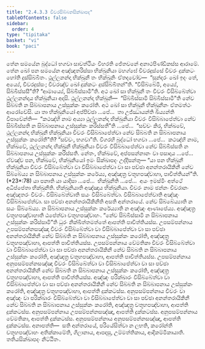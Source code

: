 ```yaml
---
title: "2.4.3.3 චීවරසිබ්බනසික්ඛාපද"
tableOfContents: false
sidebar:
  order: 4
type: "tipitaka"
basket: "vi"
book: "paci"
---
```



<DynamicBreadcrumb />

<Division number="892" book="paci">

<Paragraph number="2801" book="paci">
තේන සමයේන බුද්ධෝ භගවා සාවත්ථියං විහරති ජේතවනේ අනාථපිණ්ඩිකස්ස ආරාමේ. තේන ඛෝ පන සමයේන අඤ්ඤතරිස්සා භික්ඛුනියා මහග්ඝේ චීවරදුස්සේ චීවරං දුක්කටං හෝති දුස්සිබ්බිතං. ථුල්ලනන්දා භික්ඛුනී තං භික්ඛුනිං ඒතදවෝච—  “සුන්දරං ඛෝ ඉදං තේ, අය්‍යේ, චීවරදුස්සං; චීවරඤ්ච ඛෝ දුක්කටං දුස්සිබ්බිතන්”ති. “විසිබ්බේමි, අය්‍යේ, සිබ්බිස්සසී”ති? “ආමාය්‍යේ, සිබ්බිස්සාමී”ති. අථ ඛෝ සා භික්ඛුනී තං චීවරං විසිබ්බේත්වා ථුල්ලනන්දාය භික්ඛුනියා අදාසි. ථුල්ලනන්දා භික්ඛුනී—  “සිබ්බිස්සාමි සිබ්බිස්සාමී”ති නේව සිබ්බති න සිබ්බාපනාය උස්සුක්කං කරෝති.
</Paragraph>

<Paragraph number="2802" book="paci">
අථ ඛෝ සා භික්ඛුනී භික්ඛුනීනං ඒතමත්ථං ආරෝචේසි. යා තා භික්ඛුනියෝ අප්පිච්ඡා …පේ…  තා උජ්ඣායන්ති ඛිය්‍යන්ති විපාචේන්ති—  “කථඤ්හි නාම අය්‍යා ථුල්ලනන්දා භික්ඛුනියා චීවරං විසිබ්බාපේත්වා නේව සිබ්බිස්සති න සිබ්බාපනාය උස්සුක්කං කරිස්සතී”ති …පේ…  “සච්චං කිර, භික්ඛවේ, ථුල්ලනන්දා භික්ඛුනී භික්ඛුනියා චීවරං විසිබ්බාපේත්වා නේව සිබ්බති න සිබ්බාපනාය උස්සුක්කං කරෝතී”ති? “සච්චං, භගවා”ති. විගරහි බුද්ධෝ භගවා …පේ…  කථඤ්හි නාම, භික්ඛවේ, ථුල්ලනන්දා භික්ඛුනී භික්ඛුනියා චීවරං විසිබ්බාපේත්වා නේව සිබ්බිස්සති න සිබ්බාපනාය උස්සුක්කං කරිස්සති. නේතං, භික්ඛවේ, අප්පසන්නානං වා පසාදාය …පේ…  ඒවඤ්ච පන, භික්ඛවේ, භික්ඛුනියෝ ඉමං සික්ඛාපදං උද්දිසන්තු—
</Paragraph>

</Division>
<Division number="893" book="paci">

<Paragraph number="2803" book="paci">
<Emphasis>“යා පන භික්ඛුනී භික්ඛුනියා චීවරං විසිබ්බේත්වා වා විසිබ්බාපේත්වා වා සා පච්ඡා අනන්තරායිකිනී නේව සිබ්බේය්‍ය න සිබ්බාපනාය උස්සුක්කං කරේය්‍ය, අඤ්ඤත්‍ර චතූහපඤ්චාහා, පාචිත්තියන්”</Emphasis>ති. (*23*:<Emphasis>78</Emphasis>)
</Paragraph>

</Division>
<Division number="894" book="paci">

<Paragraph number="2804" book="paci">
<Emphasis>යා පනා</Emphasis>ති යා යාදිසා …පේ…  <Emphasis>භික්ඛුනී</Emphasis>ති …පේ…  අයං ඉමස්මිං අත්ථේ අධිප්පේතා භික්ඛුනීති.
</Paragraph>

<Paragraph number="2805" book="paci">
<Emphasis>භික්ඛුනියා</Emphasis>ති අඤ්ඤාය භික්ඛුනියා.
</Paragraph>

<Paragraph number="2806" book="paci">
<Emphasis>චීවරං</Emphasis> නාම ඡන්නං චීවරානං අඤ්ඤතරං චීවරං.
</Paragraph>

<Paragraph number="2807" book="paci">
<Emphasis>විසිබ්බේත්වා</Emphasis>ති සයං විසිබ්බේත්වා. <Emphasis>විසිබ්බාපේත්වා</Emphasis>ති අඤ්ඤං විසිබ්බාපේත්වා.
</Paragraph>

<Paragraph number="2808" book="paci">
<Emphasis>සා පච්ඡා අනන්තරායිකිනී</Emphasis>ති අසති අන්තරායේ.
</Paragraph>

<Paragraph number="2809" book="paci">
<Emphasis>නේව සිබ්බේය්‍යා</Emphasis>ති න සයං සිබ්බේය්‍ය. <Emphasis>න සිබ්බාපනාය උස්සුක්කං කරේය්‍යා</Emphasis>ති න අඤ්ඤං ආණාපේය්‍ය.
</Paragraph>

<Paragraph number="2810" book="paci">
<Emphasis>අඤ්ඤත්‍ර චතූහපඤ්චාහා</Emphasis>ති ඨපේත්වා චතූහපඤ්චාහං. “නේව සිබ්බිස්සාමි න සිබ්බාපනාය උස්සුක්කං කරිස්සාමී”ති ධුරං නික්ඛිත්තමත්තේ ආපත්ති පාචිත්තියස්ස.
</Paragraph>

</Division>
<Division number="895" book="paci">

<Paragraph number="2811" book="paci">
උපසම්පන්නාය උපසම්පන්නසඤ්ඤා චීවරං විසිබ්බේත්වා වා විසිබ්බාපේත්වා වා සා පච්ඡා අනන්තරායිකිනී නේව සිබ්බති න සිබ්බාපනාය උස්සුක්කං කරෝති, අඤ්ඤත්‍ර චතූහපඤ්චාහා, ආපත්ති පාචිත්තියස්ස. උපසම්පන්නාය වේමතිකා චීවරං විසිබ්බේත්වා වා විසිබ්බාපේත්වා වා සා පච්ඡා අනන්තරායිකිනී නේව සිබ්බති න සිබ්බාපනාය උස්සුක්කං කරෝති, අඤ්ඤත්‍ර චතූහපඤ්චාහා, ආපත්ති පාචිත්තියස්ස. උපසම්පන්නාය අනුපසම්පන්නසඤ්ඤා චීවරං විසිබ්බේත්වා වා විසිබ්බාපේත්වා වා සා පච්ඡා අනන්තරායිකිනී නේව සිබ්බති න සිබ්බාපනාය උස්සුක්කං කරෝති, අඤ්ඤත්‍ර චතූහපඤ්චාහා, ආපත්ති පාචිත්තියස්ස.
</Paragraph>

<Paragraph number="2812" book="paci">
අඤ්ඤං පරික්ඛාරං විසිබ්බේත්වා වා විසිබ්බාපේත්වා වා සා පච්ඡා අනන්තරායිකිනී නේව සිබ්බති න සිබ්බාපනාය උස්සුක්කං කරෝති, අඤ්ඤත්‍ර චතූහපඤ්චාහා, ආපත්ති දුක්කටස්ස. අනුපසම්පන්නාය චීවරං වා අඤ්ඤං වා පරික්ඛාරං විසිබ්බේත්වා වා විසිබ්බාපේත්වා වා සා පච්ඡා අනන්තරායිකිනී නේව සිබ්බති න සිබ්බාපනාය උස්සුක්කං කරෝති, අඤ්ඤත්‍ර චතූහපඤ්චාහා, ආපත්ති දුක්කටස්ස. අනුපසම්පන්නාය උපසම්පන්නසඤ්ඤා, ආපත්ති දුක්කටස්ස. අනුපසම්පන්නාය වේමතිකා, ආපත්ති දුක්කටස්ස. අනුපසම්පන්නාය අනුපසම්පන්නසඤ්ඤා, ආපත්ති දුක්කටස්ස.
</Paragraph>

</Division>
<Division number="896" book="paci">

<Paragraph number="2813" book="paci">
අනාපත්ති—  සති අන්තරායේ, පරියේසිත්වා න ලභති, කරෝන්තී චතූහපඤ්චාහං අතික්කාමේති, ගිලානාය, ආපදාසු, උම්මත්තිකාය, ආදිකම්මිකායාති.

</Paragraph>
</Division>

<Paragraph number="2814" type="center" book="paci">
තතියසික්ඛාපදං නිට්ඨිතං.
</Paragraph>